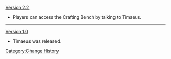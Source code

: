 [[Version 2.2]]
* Players can access the Crafting Bench by talking to Timaeus.
----
[[Version 1.0]]
* Timaeus was released.
<noinclude>[[Category:Change History]]</noinclude>
